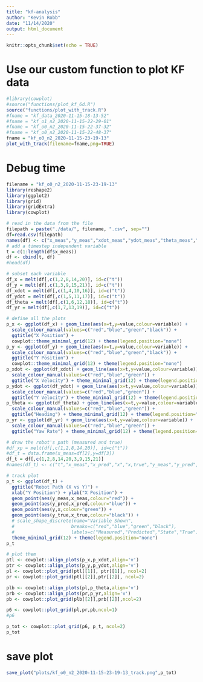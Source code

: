 ```yaml
---
title: "kf-analysis"
author: "Kevin Robb"
date: "11/14/2020"
output: html_document
---
```


```r
knitr::opts_chunk$set(echo = TRUE)
```

# Use our custom function to plot KF data

```r
#library(cowplot)
#source("functions/plot_kf_6d.R")
source("functions/plot_with_track.R")
#fname = "kf_data_2020-11-15-18-13-52"
#fname = "kf_o1_n2_2020-11-15-22-29-01"
#fname = "kf_o0_n2_2020-11-15-22-37-32"
#fname = "kf_o0_n2_2020-11-15-22-48-37"
fname = "kf_o0_n2_2020-11-15-23-19-13"
plot_with_track(filename=fname,png=TRUE)
```

# Debug time

```r
filename = "kf_o0_n2_2020-11-15-23-19-13"
library(reshape2)
library(ggplot2)
library(grid)
library(gridExtra)
library(cowplot)

# read in the data from the file
filepath = paste("./data/", filename, ".csv", sep="")
df=read.csv(filepath)
names(df) <- c("x_meas","y_meas","xdot_meas","ydot_meas","theta_meas","yaw_rate_meas","x_pred","y_pred","xdot_pred","ydot_pred","theta_pred","yaw_rate_pred","x","y","xdot","ydot","theta","yaw_rate","x_true","y_true","vel_true")
# add a timestep independent variable
t = c(1:length(df$x_meas))
df <- cbind(t, df)
#head(df)

# subset each variable
df_x = melt(df[,c(1,2,8,14,20)], id=c("t"))
df_y = melt(df[,c(1,3,9,15,21)], id=c("t"))
df_xdot = melt(df[,c(1,4,10,16)], id=c("t"))
df_ydot = melt(df[,c(1,5,11,17)], id=c("t"))
df_theta = melt(df[,c(1,6,12,18)], id=c("t"))
df_yr = melt(df[,c(1,7,13,19)], id=c("t"))

# define all the plots
p_x <- ggplot(df_x) + geom_line(aes(x=t,y=value,colour=variable)) +
  scale_colour_manual(values=c("red","blue","green","black")) +
  ggtitle("X Position") + 
  cowplot::theme_minimal_grid(12) + theme(legend.position="none")
p_y <- ggplot(df_y) + geom_line(aes(x=t,y=value,colour=variable)) +
  scale_colour_manual(values=c("red","blue","green","black")) +
  ggtitle("Y Position") + 
  cowplot::theme_minimal_grid(12) + theme(legend.position="none")
p_xdot <- ggplot(df_xdot) + geom_line(aes(x=t,y=value,colour=variable)) +
  scale_colour_manual(values=c("red","blue","green")) +
  ggtitle("X Velocity") + theme_minimal_grid(12) + theme(legend.position="none")
p_ydot <- ggplot(df_ydot) + geom_line(aes(x=t,y=value,colour=variable)) +
  scale_colour_manual(values=c("red","blue","green")) +
  ggtitle("Y Velocity") + theme_minimal_grid(12) + theme(legend.position="none")
p_theta <- ggplot(df_theta) + geom_line(aes(x=t,y=value,colour=variable)) +
  scale_colour_manual(values=c("red","blue","green")) +
  ggtitle("Heading") + theme_minimal_grid(12) + theme(legend.position="none")
p_yr <- ggplot(df_yr) + geom_line(aes(x=t,y=value,colour=variable)) +
  scale_colour_manual(values=c("red","blue","green")) +
  ggtitle("Yaw Rate") + theme_minimal_grid(12) + theme(legend.position="none")

# draw the robot's path (measured and true)
#df_xp = melt(df[,c(1,2,8,14,20)], id=c("t"))
#df_t = data.frame(x_meas=df[2],y=df[3])
df_t = df[,c(1,2,8,14,20,3,9,15,21)]
#names(df_t) <- c("t","x_meas","x_pred","x","x,true","y_meas","y_pred","y","y_true")
```

```r
# track plot
p_t <- ggplot(df_t) +
  ggtitle("Robot Path (X vs Y)") +
  xlab("Y Position") + ylab("X Position") +
  geom_point(aes(y_meas,x_meas,colour="red")) +
  geom_point(aes(y_pred,x_pred,colour="blue")) +
  geom_point(aes(y,x,colour="green")) +
  geom_point(aes(y_true,x_true,colour="black")) +
  # scale_shape_discrete(name="Variable Shown",
  #                     breaks=c("red","blue","green","black"),
  #                     labels=c("Measured","Predicted","State","True")) +
  theme_minimal_grid(12) + theme(legend.position="none")
p_t
```

```r
# plot them
ptl <- cowplot::align_plots(p_x,p_xdot,align='v')
ptr <- cowplot::align_plots(p_y,p_ydot,align='v')
pl <- cowplot::plot_grid(ptl[[1]], ptr[[1]], ncol=2)
pr <- cowplot::plot_grid(ptl[[2]],ptr[[2]], ncol=2)

plb <- cowplot::align_plots(pl,p_theta,align='v')
prb <- cowplot::align_plots(pr,p_yr,align='v')
pb <- cowplot::plot_grid(plb[[2]],prb[[2]],ncol=2)

p6 <- cowplot::plot_grid(pl,pr,pb,ncol=1)
#p6

p_tot <- cowplot::plot_grid(p6, p_t, ncol=2)
p_tot
```

# save plot

```r
save_plot("plots/kf_o0_n2_2020-11-15-23-19-13_track.png",p_tot)
```











